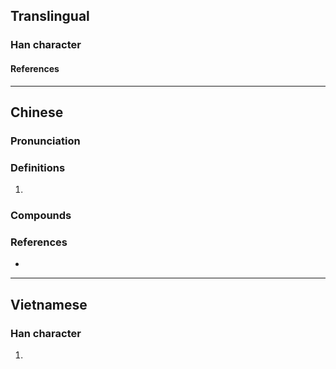 {{character info}}
==Translingual==

===Han character===
{{Han char|rn=64|rad=手|as=10|sn=13|four=|canj=QHUK|ids=⿰扌臭}}

====References====
{{Han ref|kx=0447.090|dkj=12488|dj=0798.010|hdz=31932.100|uh=641D}}

----

==Chinese==
{{zh-forms}}

===Pronunciation===
{{zh-pron
|m=qiǔ
|c=hau2
|mn=khiú/giú
|cat=
}}

===Definitions===
{{zh-hanzi}}

# {{rfdef|zh}}

===Compounds===
{{zh-der|搝揭}}

===References===
* {{R:yue:Jyutping Database}}

----

==Vietnamese==

===Han character===
{{vi-readings|rs=手10|reading=xỏ}}

# {{rfdef|vi|sort=手10}}